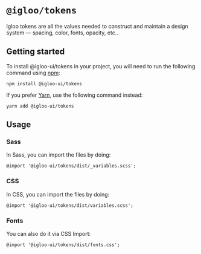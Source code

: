 
<Meta title="Design Tokens/Acceuil" />

# `@igloo/tokens`

Igloo tokens are all the values needed to construct and maintain a design system — spacing, color, fonts, opacity, etc..

## Getting started

To install @igloo-ui/tokens in your project, you will need to run the following command using [npm](https://www.npmjs.com/):

```
npm install @igloo-ui/tokens
```

If you prefer [Yarn](https://classic.yarnpkg.com/en/), use the following command instead:

```
yarn add @igloo-ui/tokens
```

## Usage

### Sass

In Sass, you can import the files by doing:

```
@import '@igloo-ui/tokens/dist/_variables.scss';
```

### CSS

In CSS, you can import the files by doing:

```
@import '@igloo-ui/tokens/dist/variables.scss';
```

### Fonts

You can also do it via CSS Import:

```
@import '@igloo-ui/tokens/dist/fonts.css';
```
